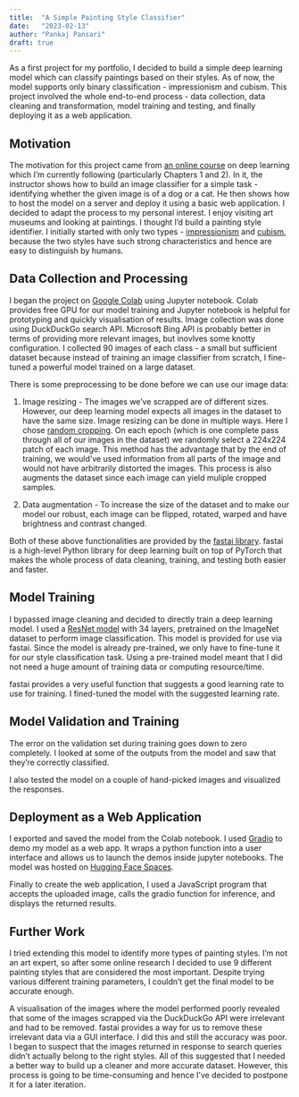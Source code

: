 ```yaml
---
title:  "A Simple Painting Style Classifier"
date:   "2023-02-13"
author: "Pankaj Pansari"
draft: true
---
```


As a first project for my portfolio, I decided to build a simple deep learning model which can classify paintings based on their styles. As of now, the model supports only binary classification - impressionism and cubism. This project involved the whole end-to-end process - data collection, data cleaning and transformation, model training and testing, and finally deploying it as a web application.

## Motivation

The motivation for this project came from [an online course](https://www.w3schools.io/file/markdown-links/) on deep learning which I'm currently following (particularly Chapters 1 and 2). In it, the instructor shows how to build an image classifier for a simple task - identifying whether the given image is of a dog or a cat. He then shows how to host the model on a server and deploy it using a basic web application. I decided to adapt the process to my personal interest. I enjoy visiting art museums and looking at paintings. I thought I'd build a painting style identifier. I initially started with only two types - [impressionism](https://en.wikipedia.org/wiki/Impressionism) and [cubism](https://en.wikipedia.org/wiki/Cubism), because the two styles have such strong characteristics and hence are easy to distinguish by humans.

## Data Collection and Processing

I began the project on [Google Colab](https://colab.research.google.com/drive/1v_7Yltc3fBvDRao-ithQdOeoZ5_Oqoez?usp=sharing) using Jupyter notebook. Colab provides free GPU for our model training and Jupyter notebook is helpful for prototyping and quickly visualisation of results. Image collection was done using DuckDuckGo search API. Microsoft Bing API is probably better in terms of providing more relevant images, but inovlves some knotty configuration. I collected 90 images of each class - a small but sufficient dataset because instead of training an image classifier from scratch, I fine-tuned a powerful model trained on a large dataset. 

There is some preprocessing to be done before we can use our image data:

1. Image resizing - The images we've scrapped are of different sizes. However, our deep learning model expects all images in the dataset to have the same size. Image resizing can be done in multiple ways. Here I chose [random cropping](https://blog.roboflow.com/why-and-how-to-implement-random-crop-data-augmentation/). On each epoch (which is one complete pass through all of our images in the dataset) we randomly select a 224x224 patch of each image. This method has the advantage that by the end of training, we would've used information from all parts of the image and would not have arbitrarily distorted the images. This process is also augments the dataset since each image can yield muliple cropped samples.

2. Data augmentation - To increase the size of the dataset and to make our model our robust, each image can be flipped, rotated, warped and have brightness and contrast changed.

Both of these above functionalities are provided by the [fastai library](https://docs.fast.ai/). fastai is a high-level Python library for deep learning built on top of PyTorch that makes the whole process of data cleaning, training, and testing both easier and faster. 

## Model Training

I bypassed image cleaning and decided to directly train a deep learning model. I used a [ResNet model](https://towardsdatascience.com/review-resnet-winner-of-ilsvrc-2015-image-classification-localization-detection-e39402bfa5d8) with 34 layers, pretrained on the ImageNet dataset to perform image classification. This model is provided for use via fastai. Since the model is already pre-trained, we only have to fine-tune it for our style classification task. Using a pre-trained model meant that I did not need a huge amount of training data or computing resource/time.

fastai provides a very useful function that suggests a good learning rate to use for training. I fined-tuned the model with the suggested learning rate.

## Model Validation and Training

The error on the validation set during training goes down to zero completely. I looked at some of the outputs from the model and saw that they're correctly classified.

I also tested the model on a couple of hand-picked images and visualized the responses.

## Deployment as a Web Application

I exported and saved the model from the Colab notebook. I used [Gradio](https://www.gradio.app/) to demo my model as a web app. It wraps a python function into a user interface and allows us to launch the demos inside jupyter notebooks. The model was hosted on [Hugging Face Spaces](https://huggingface.co/docs/hub/spaces).

Finally to create the web application, I used a JavaScript program that accepts the uploaded image, calls the gradio function for inference, and displays the returned results.

## Further Work

I tried extending this model to identify more types of painting styles. I'm not an art expert, so after some online research I decided to use 9 different painting styles that are considered the most important. Despite trying various different training parameters, I couldn't get the final model to be accurate enough. 

A visualisation of the images where the model performed poorly revealed that some of the images scrapped via the DuckDuckGo API were irrelevant and had to be removed. fastai provides a way for us to remove these irrelevant data via a GUI interface. I did this and still the accuracy was poor. I began to suspect that the images returned in response to search queries didn't actually belong to the right styles. All of this suggested that I needed a better way to build up a cleaner and more accurate dataset. However, this process is going to be time-consuming and hence I've decided to postpone it for a later iteration.




